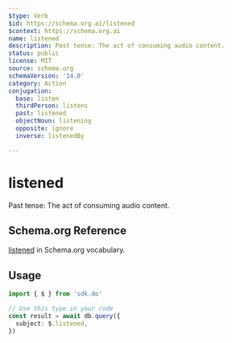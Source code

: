 ```yaml
---
$type: Verb
$id: https://schema.org.ai/listened
$context: https://schema.org.ai
name: listened
description: Past tense: The act of consuming audio content.
status: public
license: MIT
source: schema.org
schemaVersion: '14.0'
category: Action
conjugation:
  base: listen
  thirdPerson: listens
  past: listened
  objectNoun: listening
  opposite: ignore
  inverse: listenedBy

---
```


# listened

Past tense: The act of consuming audio content.

## Schema.org Reference

[listened](https://schema.org/ListenAction) in Schema.org vocabulary.

## Usage

```typescript
import { $ } from 'sdk.do'

// Use this type in your code
const result = await db.query({
  subject: $.listened,
})
```
